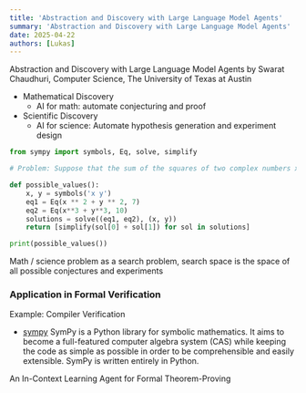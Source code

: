```yaml
---
title: 'Abstraction and Discovery with Large Language Model Agents'
summary: 'Abstraction and Discovery with Large Language Model Agents'
date: 2025-04-22
authors: [Lukas]
---
```


Abstraction and Discovery with Large Language Model Agents
by Swarat Chaudhuri, Computer Science, The University of Texas at Austin

- Mathematical Discovery
  - AI for math: automate conjecturing and proof
- Scientific Discovery
  - AI for science: Automate hypothesis generation and experiment design

```python
from sympy import symbols, Eq, solve, simplify

# Problem: Suppose that the sum of the squares of two complex numbers x and y is 7, and the sum of their cubes is 10. List all possible values for x+y, separated by commas.  

def possible_values():
    x, y = symbols('x y')
    eq1 = Eq(x ** 2 + y ** 2, 7)
    eq2 = Eq(x**3 + y**3, 10)
    solutions = solve((eq1, eq2), (x, y))
    return [simplify(sol[0] + sol[1]) for sol in solutions]

print(possible_values())

```

Math / science problem as a search problem, search space is the space of all possible conjectures and experiments

### Application in Formal Verification

Example: Compiler Verification

- [sympy](https://www.sympy.org/) SymPy is a Python library for symbolic mathematics. It aims to become a full-featured computer algebra system (CAS) while keeping the code as simple as possible in order to be comprehensible and easily extensible. SymPy is written entirely in Python.

An In-Context Learning Agent for Formal
Theorem-Proving
